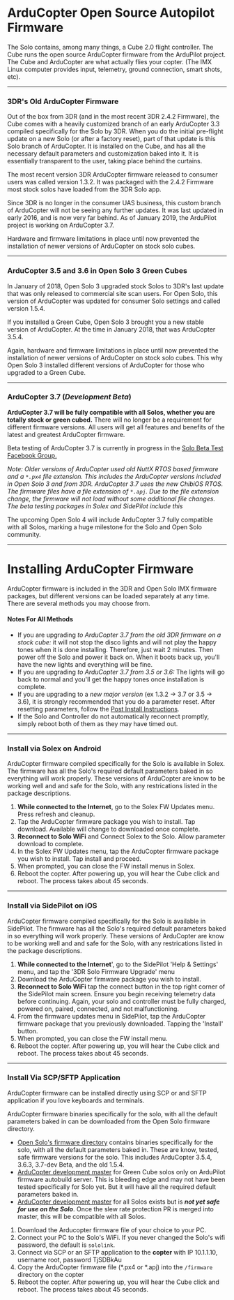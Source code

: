 = ArduCopter Open Source Autopilot Firmware =
The Solo contains, among many things, a Cube 2.0 flight controller. The Cube runs the open source ArduCopter firmware from the ArduPilot project.  The Cube and ArduCopter are what actually flies your copter. (The IMX Linux computer provides input, telemetry, ground connection, smart shots, etc).
----
=== 3DR's Old ArduCopter Firmware ===
Out of the box from 3DR (and in the most recent 3DR 2.4.2 Firmware), the Cube comes with a heavily customized branch of an early ArduCopter 3.3 compiled specifically for the Solo by 3DR. When you do the initial pre-flight update on a new Solo (or after a factory reset), part of that update is this Solo branch of ArduCopter. It is installed on the Cube, and has all the necessary default parameters and customization baked into it. It is essentially transparent to the user, taking place behind the curtains.

The most recent version 3DR ArduCopter firmware released to consumer users was called version 1.3.2. It was packaged with the 2.4.2 Firmware most stock solos have loaded from the 3DR Solo app.

Since 3DR is no longer in the consumer UAS business, this custom branch of ArduCopter will not be seeing any further updates. It was last updated in early 2016, and is now very far behind.  As of January 2019, the ArduPilot project is working on ArduCopter 3.7.

Hardware and firmware limitations in place until now prevented the installation of newer versions of ArduCopter on stock solo cubes.

----
=== ArduCopter 3.5 and 3.6 in Open Solo 3 Green Cubes ===
In January of 2018, Open Solo 3 upgraded stock Solos to 3DR's last update that was only released to commercial site scan users.  For Open Solo, this version of ArduCopter was updated for consumer Solo settings and called version 1.5.4.

If you installed a Green Cube, Open Solo 3 brought you a new stable version of ArduCopter.  At the time in January 2018, that was ArduCopter 3.5.4.

Again, hardware and firmware limitations in place until now prevented the installation of newer versions of ArduCopter on stock solo cubes. This why Open Solo 3 installed different versions of ArduCopter for those who upgraded to a Green Cube.
----
=== ArduCopter 3.7 (''Development Beta'')===
'''ArduCopter 3.7 will be fully compatible with all Solos, whether you are totally stock or green cubed.'''  There will no longer be a requirement for different firmware versions.  All users will get all features and benefits of the latest and greatest ArduCopter firmware.

Beta testing of ArduCopter 3.7 is currently in progress in the [https://www.facebook.com/groups/617648671719759 Solo Beta Test Facebook Group.]

''Note: Older versions of ArduCopter used old NuttX RTOS based firmware and a <code>*.px4</code> file extension.  This includes the ArduCopter versions included in Open Solo 3 and from 3DR.  ArduCopter 3.7 uses the new ChibiOS RTOS. The firmware files have a file extension of <code>*.apj</code>.  Due to the file extension change, the firmware will not load without some additional file changes.  The beta testing packages in Solex and SidePilot include this''

The upcoming Open Solo 4 will include ArduCopter 3.7 fully compatible with all Solos, marking a huge milestone for the Solo and Open Solo community.
----
= Installing ArduCopter Firmware =

ArduCopter firmware is included in the 3DR and Open Solo IMX firmware packages, but different versions can be loaded separately at any time.  There are several methods you may choose from.

==== Notes For All Methods ====
* If you are upgrading ''to ArduCopter 3.7 from the old 3DR firmware on a stock cube:'' it will not stop the disco lights and will not play the happy tones when it is done installing.  Therefore, just wait 2 minutes. Then power off the Solo and power it back on.  When it boots back up, you'll have the new lights and everything will be fine.
* If you are upgrading ''to ArduCopter 3.7 from 3.5 or 3.6:'' The lights will go back to normal and you'll get the happy tones once installation is complete.
* If you are upgrading to a ''new major version'' (ex 1.3.2 -> 3.7 or 3.5 -> 3.6), it is strongly recommended that you do a parameter reset. After resetting parameters, follow the [[Post Install Instructions]].
* If the Solo and Controller do not automatically reconnect promptly, simply reboot both of them as they may have timed out.
----
=== Install via Solex on Android ===
ArduCopter firmware compiled specifically for the Solo is available in Solex. The firmware has all the Solo's required default parameters baked in so everything will work properly.  These versions of ArduCopter are know to be working well and and safe for the Solo, with any restrications listed in the package descriptions.

# '''While connected to the Internet''', go to the Solex FW Updates menu.  Press refresh and cleanup.
# Tap the ArduCopter firmware package you wish to install.  Tap download. Available will change to downloaded once complete.
# '''Reconnect to Solo WiFi''' and Connect Solex to the Solo. Allow parameter download to complete.
# In the Solex FW Updates menu, tap the ArduCopter firmware package you wish to install. Tap install and proceed.
# When prompted, you can close the FW install menus in Solex.
# Reboot the copter.  After powering up, you will hear the Cube click and reboot.  The process takes about 45 seconds.
----
=== Install via SidePilot on iOS ===
ArduCopter firmware compiled specifically for the Solo is available in SidePilot. The firmware has all the Solo's required default parameters baked in so everything will work properly.  These versions of ArduCopter are know to be working well and and safe for the Solo, with any restrications listed in the package descriptions.

# '''While connected to the Internet'''', go to the SidePilot 'Help & Settings' menu, and tap the '3DR Solo Firmware Upgrade' menu
# Download the ArduCopter firmware package you wish to install.
# '''Reconnect to Solo WiFi''' tap the connect button in the top right corner of the SidePilot main screen. Ensure you begin receiving telemetry data before continuing. Again, your solo and controller must be fully charged, powered on, paired, connected, and not malfunctioning.
# From the firmware updates menu in SidePilot, tap the ArduCopter firmware package that you previously downloaded. Tapping the 'Install' button.
# When prompted, you can close the FW install menu.
# Reboot the copter.  After powering up, you will hear the Cube click and reboot.  The process takes about 45 seconds.
----
=== Install Via SCP/SFTP Application ===
ArduCopter firmware can be installed directly using SCP or and SFTP application if you love keyboards and terminals.

ArduCopter firmware binaries specifically for the solo, with all the default parameters baked in can be downloaded from the Open Solo firmware directory.
* [https://github.com/Pedals2Paddles/OpenSolo/tree/master/Firmware/ArduCopter Open Solo's firmware directory]  contains binaries specifically for the solo, with all the default parameters baked in. These are know, tested, safe firmware versions for the solo. This includes ArduCopter 3.5.4, 3.6.3, 3.7-dev Beta, and the old 1.5.4.
* [http://firmware.us.ardupilot.org/Copter/latest/CubeGreen-solo ArduCopter development master] for Green Cube solos only on ArduPilot firmware autobuild server. This is bleeding edge and may not have been tested specifically for Solo yet.  But it will have all the required default parameters baked in.
* [http://firmware.us.ardupilot.org/Copter/latest/CubeBlack-solo ArduCopter development master] for all Solos exists but is '''''not yet safe for use on the Solo'''''.  Once the slew rate protection PR is merged into master, this will be compatible with all Solos.

# Download the Arducopter firmware file of your choice to your PC.
# Connect your PC to the Solo's WiFi. If you never changed the Solo's wifi password, the default is <code>sololink</code>.
# Connect via SCP or an SFTP application to the '''copter''' with IP 10.1.1.10, username root, password TjSDBkAu
# Copy the ArduCopter firmware file (*.px4 or *.apj) into the <code>/firmware</code> directory on the copter
# Reboot the copter.  After powering up, you will hear the Cube click and reboot.  The process takes about 45 seconds.

